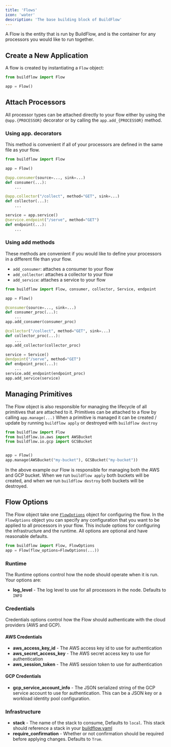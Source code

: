 ```yaml
---
title: 'Flows'
icon: 'water'
description: 'The base building block of BuildFlow'
---
```


A Flow is the entity that is run by BuildFlow, and is the container for any processors you would like to run together.

## Create a New Application

A flow is created by instantiating a `Flow` object:

```python
from buildflow import Flow

app = Flow()
```

## Attach Processors

All processor types can be attached directly to your flow either by using the `@app.{PROCESSOR}` decorator or by calling the `app.add_{PROCESSOR}` method.


### Using app. decorators

This method is convenient if all of your processors are defined in the same file as your flow.

```python
from buildflow import Flow

app = Flow()

@app.consumer(source=..., sink=...)
def consumer(...):
    ...

@app.collector("/collect", method="GET", sink=...)
def collector(...):
    ...

service = app.service()
@service.endpoint("/serve", method="GET")
def endpoint(...):
    ...
```

### Using add methods

These methods are convenient if you would like to define your processors in a different file than your flow.

- `add_consumer`: attaches a consumer to your flow
- `add_collector`: attaches a collector to your flow
- `add_service`: attaches a service to your flow


```python
from buildflow import Flow, consumer, collector, Service, endpoint

app = Flow()

@consumer(source=..., sink=...)
def consumer_proc(...):
    ...
app.add_consumer(consumer_proc)

@collector("/collect", method="GET", sink=...)
def collector_proc(...):
    ...
app.add_collector(collector_proc)

service = Service()
@endpoint("/serve", method="GET")
def endpoint_proc(...):
    ...
service.add_endpoint(endpoint_proc)
app.add_service(service)
```

## Managing Primitives

The Flow object is also responsible for managing the lifecycle of all primitives that are attached to it. Primitives can be attached to a flow by calling `app.manage(...)`
When a primitive is managed it can be created / update by running `buildflow apply` or destroyed with `buildflow destroy`

```python
from buildflow import Flow
from buildflow.io.aws import AWSBucket
from buildflow.io.gcp import GCSBucket


app = Flow()
app.manage(AWSBucket("my-bucket"), GCSBucket("my-bucket"))
```

In the above example our Flow is responsible for managing both the AWS and GCP bucket. When we run `buildflow apply` both buckets will be created, and when we run `buildflow destroy` both buckets will be destroyed.


## Flow Options

The Flow object take one [`FlowOptions`](https://github.com/launchflow/buildflow/blob/main/buildflow/core/options/flow_options.py) object for configuring the flow.
In the `FlowOptions` object you can specify any configuration that you want to be applied to all processors in your flow.
This include options for configuring the infrastructure and the runtime. All options are optional and have reasonable defaults. 

```python
from buildflow import Flow, FlowOptions
app = Flow(flow_options=FlowOptions(...))
```

### Runtime

The Runtime options control how the node should operate when it is run. Your options are:

- **log_level** - The log level to use for all processors in the node. Defaults to `INFO`


### Credentials

Credentials options control how the Flow should authenticate with the cloud providers (AWS and GCP).

#### AWS Credentials

- **aws_access_key_id** - The AWS access key id to use for authentication
- **aws_secret_access_key** - The AWS secret access key to use for authentication
- **aws_session_token** - The AWS session token to use for authentication

#### GCP Credentials

- **gcp_service_account_info** - The JSON serialized string of the GCP service account to use for authentication. This can be a JSON key or a workload identity pool configuration.

### Infrastructure

- **stack** - The name of the stack to consume, Defaults to `local`. This stack should reference a stack in your [buildflow.yaml](/programming-guide/buildflow-yaml#pulumi-configure)
- **require_confirmation** - Whether or not confirmation should be required before applying changes. Defaults to `True`.
